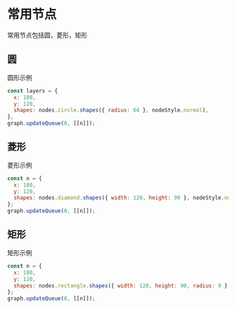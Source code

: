 # 常用节点

常用节点包括圆，菱形，矩形

## 圆

圆形示例

```js
const layers = {
  x: 180,
  y: 120,
  shapes: nodes.circle.shapes({ radius: 64 }, nodeStyle.normal),
},
graph.updateQueue(0, [[n]]);
```

<div id="ptyCircle"></div>

## 菱形

菱形示例

```js
const n = {
  x: 180,
  y: 120,
  shapes: nodes.diamond.shapes({ width: 120, height: 90 }, nodeStyle.normal),
};
graph.updateQueue(0, [[n]]);
```

<div id="ptyDiamond"></div>

## 矩形

矩形示例

```js
const n = {
  x: 180,
  y: 120,
  shapes: nodes.rectangle.shapes({ width: 120, height: 90, radius: 9 }, nodeStyle.normal),
};
graph.updateQueue(0, [[n]]);
```

<div id="ptyRectangle"></div>